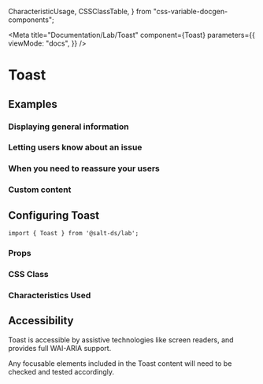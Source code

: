   CharacteristicUsage,
  CSSClassTable,
} from "css-variable-docgen-components";

<Meta
  title="Documentation/Lab/Toast"
  component={Toast}
  parameters={{
    viewMode: "docs",
  }}
/>

# Toast

<Canvas>
  <Story id="lab-toast--default-info" />
</Canvas>

## Examples

### Displaying general information

<Canvas>
  <Story id="lab-toast--default-info" />
</Canvas>

### Letting users know about an issue

<Canvas>
  <Story id="lab-toast--error" />
</Canvas>

<Canvas>
  <Story id="lab-toast--warning" />
</Canvas>

### When you need to reassure your users

<Canvas>
  <Story id="lab-toast--success" />
</Canvas>

### Custom content

<Canvas>
  <Story id="lab-toast--custom-content" />
</Canvas>

## Configuring Toast

```
import { Toast } from '@salt-ds/lab';
```

### Props

<ArgsTable of={Toast} />

### CSS Class

<CSSClassTable of={Toast} />

### Characteristics Used

<CharacteristicUsage of={Toast} />

## Accessibility

Toast is accessible by assistive technologies like screen readers, and provides full WAI-ARIA support.

Any focusable elements included in the Toast content will need to be checked and tested accordingly.

<HelpAndSupport />
